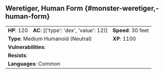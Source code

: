 ## Weretiger, Human Form {#monster-weretiger,-human-form}

```{=html}
<table class="table table-striped">
    <tbody>
        <tr>                    
            <td><b>HP</b>: 120</td>
            <td><b>AC</b>: [{'type': 'dex', 'value': 12}]</td>
            <td><b>Speed</b>: 30 feet</td>
        </tr>
        <tr>
            <td colspan="2"><b>Type</b>: Medium Humanoid (Neutral)</td>
            <td><b>XP</b>: 1100</td>
        </tr>
        <tr>
            <td colspan="3"><b>Vulnerabilities</b>: </td>
        </tr>
        <tr>
            <td colspan="3"><b>Resists</b>: </td>
        </tr>
        <tr>
            <td colspan="3"><b>Languages</b>: Common</td>
        </tr>
    </tbody>
</table>
```